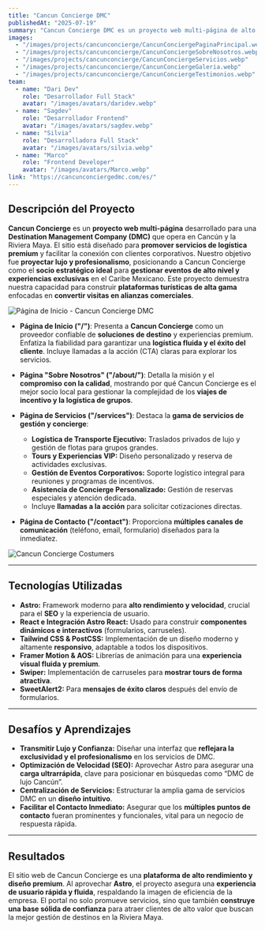 ```yaml
---
title: "Cancun Concierge DMC"
publishedAt: "2025-07-19"
summary: "Cancun Concierge DMC es un proyecto web multi-página de alto rendimiento para una Destination Management Company (DMC) boutique en Cancún. El sitio web promueve servicios de logística y experiencias de lujo (B2B/B2C), destacando más de 20 años de experiencia y una filosofía de servicio inspirada en los estándares de calidad de Ritz-Carlton. La plataforma fue construida con Astro y React para asegurar una ejecución impecable y carga ultrarrápida, atrayendo a clientes corporativos que buscan excelencia y servicio personalizado en la Riviera Maya."
images:
  - "/images/projects/cancunconcierge/CancunConciergePaginaPrincipal.webp"
  - "/images/projects/cancunconcierge/CancunConciergeSobreNosotros.webp"
  - "/images/projects/cancunconcierge/CancunConciergeServicios.webp"
  - "/images/projects/cancunconcierge/CancunConciergeGaleria.webp"
  - "/images/projects/cancunconcierge/CancunConciergeTestimonios.webp"
team:
  - name: "Dari Dev"
    role: "Desarrollador Full Stack"
    avatar: "/images/avatars/daridev.webp"
  - name: "Sagdev"
    role: "Desarrollador Frontend"
    avatar: "/images/avatars/sagdev.webp"
  - name: "Silvia"
    role: "Desarrolladora Full Stack"
    avatar: "/images/avatars/silvia.webp"
  - name: "Marco"
    role: "Frontend Developer"
    avatar: "/images/avatars/Marco.webp"
link: "https://cancunconciergedmc.com/es/"
---
```


## Descripción del Proyecto

**Cancun Concierge** es un **proyecto web multi-página** desarrollado para una **Destination Management Company (DMC)** que opera en Cancún y la Riviera Maya.
El sitio está diseñado para **promover servicios de logística premium** y facilitar la conexión con clientes corporativos.
Nuestro objetivo fue **proyectar lujo y profesionalismo**, posicionando a Cancun Concierge como el **socio estratégico ideal** para **gestionar eventos de alto nivel y experiencias exclusivas** en el Caribe Mexicano.
Este proyecto demuestra nuestra capacidad para construir **plataformas turísticas de alta gama** enfocadas en **convertir visitas en alianzas comerciales**.

![Página de Inicio - Cancun Concierge DMC](/images/projects/cancunconcierge/CCHomepage.webp)

- **Página de Inicio ("/")**: Presenta a **Cancun Concierge** como un proveedor confiable de **soluciones de destino** y experiencias premium. Enfatiza la fiabilidad para garantizar una **logística fluida y el éxito del cliente**. Incluye llamadas a la acción (CTA) claras para explorar los servicios.

- **Página "Sobre Nosotros" ("/about/")**: Detalla la misión y el **compromiso con la calidad**, mostrando por qué Cancun Concierge es el mejor socio local para gestionar la complejidad de los **viajes de incentivo y la logística de grupos**.

- **Página de Servicios ("/services")**: Destaca la **gama de servicios de gestión y concierge**:

  - **Logística de Transporte Ejecutivo:** Traslados privados de lujo y gestión de flotas para grupos grandes.
  - **Tours y Experiencias VIP:** Diseño personalizado y reserva de actividades exclusivas.
  - **Gestión de Eventos Corporativos:** Soporte logístico integral para reuniones y programas de incentivos.
  - **Asistencia de Concierge Personalizado:** Gestión de reservas especiales y atención dedicada.
  - Incluye **llamadas a la acción** para solicitar cotizaciones directas.

- **Página de Contacto ("/contact")**: Proporciona **múltiples canales de comunicación** (teléfono, email, formulario) diseñados para la inmediatez.

![Cancun Concierge Costumers](/images/projects/cancunconcierge/CCCostumer.webp)  


---

## Tecnologías Utilizadas

- **Astro:** Framework moderno para **alto rendimiento y velocidad**, crucial para el **SEO** y la experiencia de usuario.
- **React e Integración Astro React:** Usado para construir **componentes dinámicos e interactivos** (formularios, carruseles).
- **Tailwind CSS & PostCSS:** Implementación de un diseño moderno y altamente **responsivo**, adaptable a todos los dispositivos.
- **Framer Motion & AOS:** Librerías de animación para una **experiencia visual fluida y premium**.
- **Swiper:** Implementación de carruseles para **mostrar tours de forma atractiva**.
- **SweetAlert2:** Para **mensajes de éxito claros** después del envío de formularios.

---

## Desafíos y Aprendizajes

- **Transmitir Lujo y Confianza:** Diseñar una interfaz que **reflejara la exclusividad y el profesionalismo** en los servicios de DMC.
- **Optimización de Velocidad (SEO):** Aprovechar Astro para asegurar una **carga ultrarrápida**, clave para posicionar en búsquedas como “DMC de lujo Cancún”.
- **Centralización de Servicios:** Estructurar la amplia gama de servicios DMC en un **diseño intuitivo**.
- **Facilitar el Contacto Inmediato:** Asegurar que los **múltiples puntos de contacto** fueran prominentes y funcionales, vital para un negocio de respuesta rápida.

---

## Resultados

El sitio web de Cancun Concierge es una **plataforma de alto rendimiento y diseño premium**.
Al aprovechar **Astro**, el proyecto asegura una **experiencia de usuario rápida y fluida**, respaldando la imagen de eficiencia de la empresa.
El portal no solo promueve servicios, sino que también **construye una base sólida de confianza** para atraer clientes de alto valor que buscan la mejor gestión de destinos en la Riviera Maya.